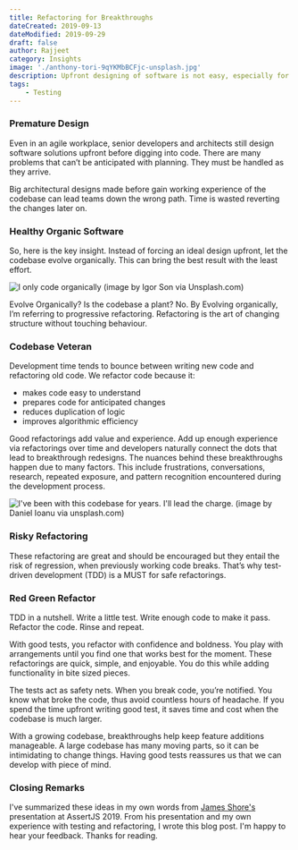 ```yaml
---
title: Refactoring for Breakthroughs 
dateCreated: 2019-09-13
dateModified: 2019-09-29
draft: false
author: Rajjeet
category: Insights
image: './anthony-tori-9qYKMbBCFjc-unsplash.jpg'
description: Upfront designing of software is not easy, especially for large unpredictable projects. Refactoring and testing play a key for maturing codebases.    
tags:
    - Testing
---
```

### Premature Design
Even in an agile workplace, senior developers and architects still design software solutions upfront before digging into code. There are many problems that can’t be anticipated with planning. They must be handled as they arrive. 

Big architectural designs made before gain working experience of the codebase can lead teams down the wrong path. Time is wasted reverting the changes later on.

### Healthy Organic Software
So, here is the key insight. Instead of forcing an ideal design upfront, let the codebase evolve organically. This can bring the best result with the least effort.

![I only code organically (image by Igor Son via Unsplash.com)](igor-son-FV_PxCqgtwc-unsplash.jpg)

Evolve Organically? Is the codebase a plant? No. By Evolving organically, I’m referring to progressive refactoring. Refactoring is the art of changing structure without touching behaviour. 

### Codebase Veteran
Development time tends to bounce between writing new code and refactoring old code. We refactor code because it:
* makes code easy to understand 
* prepares code for anticipated changes
* reduces duplication of logic 
* improves algorithmic efficiency 

Good refactorings add value and experience. Add up enough experience via refactorings over time and developers naturally connect the dots that lead to breakthrough redesigns. The nuances behind these breakthroughs happen due to many factors. This  include frustrations, conversations, research, repeated exposure, and pattern recognition encountered during the development process. 

![I've been with this codebase for years. I'll lead the charge. (image by Daniel Ioanu via unsplash.com)](daniel-ioanu-jjGupGhhqDc-unsplash.jpg)

### Risky Refactoring
These refactoring are great and should be encouraged but they entail the risk of regression, when previously working code breaks. That’s why test-driven development (TDD) is a MUST for safe refactorings. 

### Red Green Refactor
TDD in a nutshell. Write a little test. Write enough code to make it pass. Refactor the code. Rinse and repeat. 

With good tests, you refactor with confidence and boldness. You play with arrangements until you find one that works best for the moment. These refactorings are quick, simple, and enjoyable. You do this while adding functionality in bite sized pieces.

The tests act as safety nets. When you break code, you’re notified. You know what broke the code, thus avoid countless hours of headache. If you spend the time upfront writing good test, it saves time and cost when the codebase is much larger. 

With a growing codebase, breakthroughs help keep feature additions manageable. A large codebase has many moving parts, so it can be intimidating to change things. Having good tests reassures us that we can develop with piece of mind. 

### Closing Remarks
I've summarized these ideas in my own words from [James Shore's](https://www.jamesshore.com/) presentation at AssertJS 2019. From his presentation and my own experience with testing and refactoring, I wrote this blog post. I'm happy to hear your feedback. Thanks for reading.